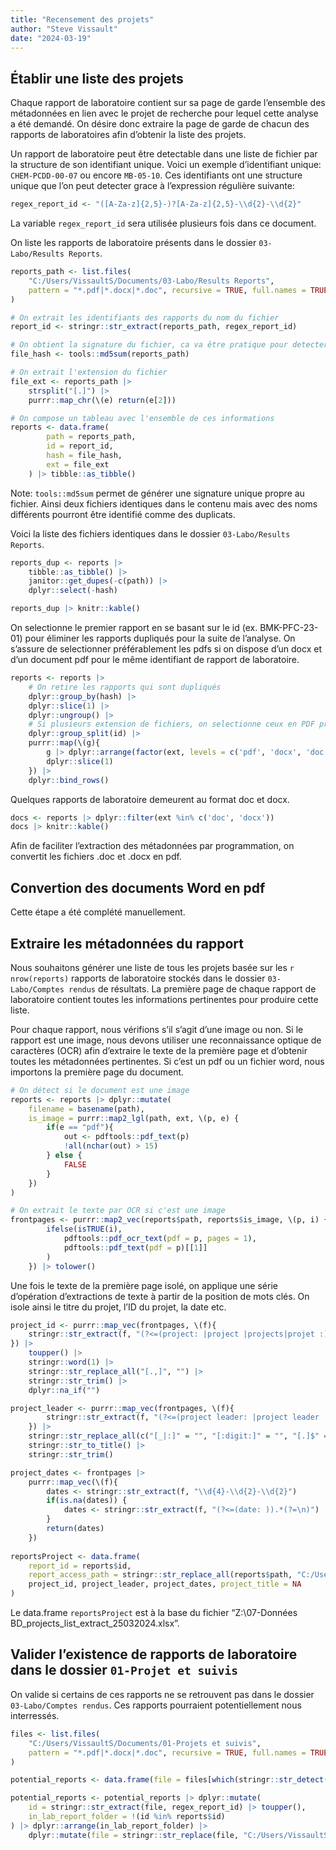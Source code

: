 ```yaml
---
title: "Recensement des projets"
author: "Steve Vissault"
date: "2024-03-19"
---
```


## Établir une liste des projets

Chaque rapport de laboratoire contient sur sa page de garde l'ensemble des métadonnées en lien avec le projet de recherche pour lequel cette analyse a été demandé. On désire donc extraire la page de garde de chacun des rapports de laboratoires afin d'obtenir la liste des projets.

Un rapport de laboratoire peut être detectable dans une liste de fichier par la structure de son identifiant unique. Voici un exemple d'identifiant unique: `CHEM-PCDD-00-07` ou encore `MB-05-10`. Ces identifiants ont une structure unique que l'on peut detecter grace à l'expression régulière suivante:

```r
regex_report_id <- "([A-Za-z]{2,5}-)?[A-Za-z]{2,5}-\\d{2}-\\d{2}"
```

La variable `regex_report_id` sera utilisée plusieurs fois dans ce document. 

On liste les rapports de laboratoire présents dans le dossier `03-Labo/Results Reports`.

```r
reports_path <- list.files(
    "C:/Users/VissaultS/Documents/03-Labo/Results Reports", 
    pattern = "*.pdf|*.docx|*.doc", recursive = TRUE, full.names = TRUE
)

# On extrait les identifiants des rapports du nom du fichier
report_id <- stringr::str_extract(reports_path, regex_report_id)

# On obtient la signature du fichier, ca va être pratique pour detecter les fichiers dupliqués même si le nom du fichier est différent.
file_hash <- tools::md5sum(reports_path)

# On extrait l'extension du fichier
file_ext <- reports_path |> 
    strsplit("[.]") |> 
    purrr::map_chr(\(e) return(e[2]))

# On compose un tableau avec l'ensemble de ces informations
reports <- data.frame(
        path = reports_path, 
        id = report_id, 
        hash = file_hash, 
        ext = file_ext
    ) |> tibble::as_tibble()
```

Note: `tools::md5sum` permet de générer une signature unique propre au fichier. Ainsi deux fichiers identiques dans le contenu mais avec des noms différents pourront être identifié comme des duplicats.

Voici la liste des fichiers identiques dans le dossier `03-Labo/Results Reports`.

```R
reports_dup <- reports |> 
    tibble::as_tibble() |>
    janitor::get_dupes(-c(path)) |>
    dplyr::select(-hash)

reports_dup |> knitr::kable()
```

On selectionne le premier rapport en se basant sur le id (ex. BMK-PFC-23-01) pour éliminer les rapports dupliqués pour la suite de l'analyse. On s'assure de selectionner préférablement les pdfs si on dispose d'un docx et d'un document pdf pour le même identifiant de rapport de laboratoire.

```r
reports <- reports |> 
    # On retire les rapports qui sont dupliqués
    dplyr::group_by(hash) |>
    dplyr::slice(1) |>
    dplyr::ungroup() |>
    # Si plusieurs extension de fichiers, on selectionne ceux en PDF préférablement, sinon .docx, sinon .doc en dernier recours.
    dplyr::group_split(id) |>
    purrr::map(\(g){
        g |> dplyr::arrange(factor(ext, levels = c('pdf', 'docx', 'doc'))) |>
        dplyr::slice(1)
    }) |>
    dplyr::bind_rows()
```

Quelques rapports de laboratoire demeurent au format doc et docx.

```R
docs <- reports |> dplyr::filter(ext %in% c('doc', 'docx')) 
docs |> knitr::kable()
```

Afin de faciliter l'extraction des métadonnées par programmation, on convertit les fichiers .doc et .docx en pdf.

## Convertion des documents Word en pdf

Cette étape a été complété manuellement.

## Extraire les métadonnées du rapport

Nous souhaitons générer une liste de tous les projets basée sur les `r nrow(reports)` rapports de laboratoire stockés dans le dossier `03-Labo/Comptes rendus` de résultats. La première page de chaque rapport de laboratoire contient toutes les informations pertinentes pour produire cette liste.

Pour chaque rapport, nous vérifions s'il s'agit d'une image ou non. Si le rapport est une image, nous devons utiliser une reconnaissance optique de caractères (OCR) afin d'extraire le texte de la première page et d'obtenir toutes les métadonnées pertinentes. Si c'est un pdf ou un fichier word, nous importons la première page du document.

```R
# On détect si le document est une image
reports <- reports |> dplyr::mutate(
    filename = basename(path),
    is_image = purrr::map2_lgl(path, ext, \(p, e) {
        if(e == "pdf"){
            out <- pdftools::pdf_text(p)
            !all(nchar(out) > 15)
        } else {
            FALSE
        }
    })
)

# On extrait le texte par OCR si c'est une image
frontpages <- purrr::map2_vec(reports$path, reports$is_image, \(p, i) {
        ifelse(isTRUE(i), 
            pdftools::pdf_ocr_text(pdf = p, pages = 1),
            pdftools::pdf_text(pdf = p)[[1]]
        )
    }) |> tolower()
```

Une fois le texte de la première page isolé, on applique une série d'opération d'extractions de texte à partir de la position de mots clés. On isole ainsi le titre du projet, l'ID du projet, la date etc.

```R
project_id <- purrr::map_vec(frontpages, \(f){
    stringr::str_extract(f, "(?<=(project: |project |projects|projet :)).*(?=\n)")
}) |> 
    toupper() |> 
    stringr::word(1) |> 
    stringr::str_replace_all("[.,]", "") |>
    stringr::str_trim() |>
    dplyr::na_if("")

project_leader <- purrr::map_vec(frontpages, \(f){
        stringr::str_extract(f, "(?<=(project leader: |project leader |project manager: |manager: |study leader: |nom du requérant :)).*(?=\n)")
    }) |> 
    stringr::str_replace_all(c("[_|:]" = "", "[:digit:]" = "", "[.]$" = "")) |> 
    stringr::str_to_title() |>
    stringr::str_trim()

project_dates <- frontpages |>
    purrr::map_vec(\(f){
        dates <- stringr::str_extract(f, "\\d{4}-\\d{2}-\\d{2}")
        if(is.na(dates)) {
            dates <- stringr::str_extract(f, "(?<=(date: )).*(?=\n)")
        }
        return(dates)
    }) 
        
reportsProject <- data.frame(
    report_id = reports$id, 
    report_access_path = stringr::str_replace_all(reports$path, "C:/Users/VissaultS/Documents", "Z:"), 
    project_id, project_leader, project_dates, project_title = NA
)
```

Le data.frame `reportsProject` est à la base du fichier "Z:\07-Données BD\BD_projects\projects_list_extract_25032024.xlsx".

## Valider l'existence de rapports de laboratoire dans le dossier `01-Projet et suivis`

On valide si certains de ces rapports ne se retrouvent pas dans le dossier `03-Labo/Comptes rendus`. Ces rapports pourraient potentiellement nous interressés.

```R
files <- list.files(
    "C:/Users/VissaultS/Documents/01-Projets et suivis", 
    pattern = "*.pdf|*.docx|*.doc", recursive = TRUE, full.names = TRUE
)

potential_reports <- data.frame(file = files[which(stringr::str_detect(files, regex_report_id))])

potential_reports <- potential_reports |> dplyr::mutate(
    id = stringr::str_extract(file, regex_report_id) |> toupper(),
    in_lab_report_folder = !(id %in% reports$id)
) |> dplyr::arrange(in_lab_report_folder) |>
    dplyr::mutate(file = stringr::str_replace(file, "C:/Users/VissaultS/Documents/", "Z:"))
```
